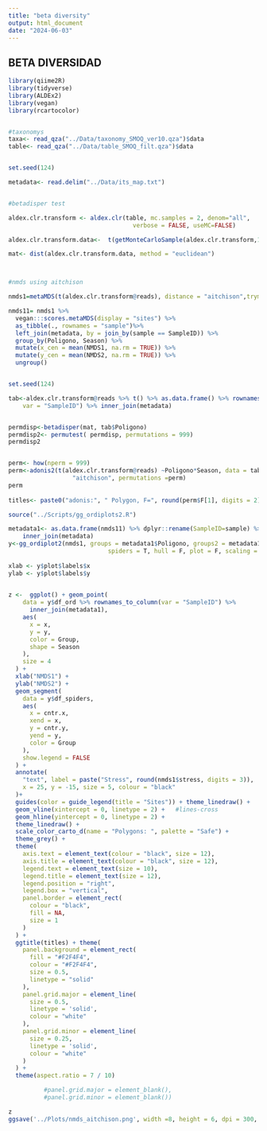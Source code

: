 ```yaml
---
title: "beta diversity"
output: html_document
date: "2024-06-03"
---
```



## BETA DIVERSIDAD


```r
library(qiime2R)
library(tidyverse)
library(ALDEx2)
library(vegan)
library(rcartocolor)


#taxonomys
taxa<- read_qza("../Data/taxonomy_SMOQ_ver10.qza")$data
table<- read_qza("../Data/table_SMOQ_filt.qza")$data


set.seed(124)

metadata<- read.delim("../Data/its_map.txt")


#betadisper test

aldex.clr.transform <- aldex.clr(table, mc.samples = 2, denom="all",
                                   verbose = FALSE, useMC=FALSE)

aldex.clr.transform.data<-  t(getMonteCarloSample(aldex.clr.transform,1) )

mat<- dist(aldex.clr.transform.data, method = "euclidean")




```

```r
#nmds using aitchison

nmds1=metaMDS(t(aldex.clr.transform@reads), distance = "aitchison",trymax = 500, k = 2)

nmds11= nmds1 %>%  
  vegan:::scores.metaMDS(display = "sites") %>%
  as_tibble(., rownames = "sample")%>%
  left_join(metadata, by = join_by(sample == SampleID)) %>%
  group_by(Poligono, Season) %>%
  mutate(x_cen = mean(NMDS1, na.rm = TRUE)) %>%
  mutate(y_cen = mean(NMDS2, na.rm = TRUE)) %>%
  ungroup()


set.seed(124)

tab<-aldex.clr.transform@reads %>% t() %>% as.data.frame() %>% rownames_to_column(
    var = "SampleID") %>% inner_join(metadata)


permdisp<-betadisper(mat, tab$Poligono)
permdisp2<- permutest( permdisp, permutations = 999)
permdisp2


perm<- how(nperm = 999)
perm<-adonis2(t(aldex.clr.transform@reads) ~Poligono*Season, data = tab, method = 
                  "aitchison", permutations =perm)
perm
 
titles<- paste0("adonis:", " Polygon, F=", round(perm$F[1], digits = 2), ", p-value=", round(perm$`Pr(>F)`[1], digits=3), ";", " Season, F=", round(perm$F[2], digits = 2), ", p-value=", round(perm$`Pr(>F)`[2], digits=3), ";", " \nPolygon*Season, F=", round(perm$F[3], digits = 2), ", p-value=", round(perm$`Pr(>F)`[3], digits=3))

source("../Scripts/gg_ordiplots2.R")

metadata1<- as.data.frame(nmds11) %>% dplyr::rename(SampleID=sample) %>% 
    inner_join(metadata)
y<-gg_ordiplot2(nmds1, groups = metadata1$Poligono, groups2 = metadata1$Season,ellipse =  F, 
                            spiders = T, hull = F, plot = F, scaling = 3)
  
xlab <- y$plot$labels$x
ylab <- y$plot$labels$y
  

z <-  ggplot() + geom_point(
    data = y$df_ord %>% rownames_to_column(var = "SampleID") %>%
      inner_join(metadata1),
    aes(
      x = x,
      y = y,
      color = Group,
      shape = Season
    ),
    size = 4
  ) +
  xlab("NMDS1") +
  ylab("NMDS2") +
  geom_segment(
    data = y$df_spiders,
    aes(
      x = cntr.x,
      xend = x,
      y = cntr.y,
      yend = y,
      color = Group
    ),
    show.legend = FALSE
  ) +
  annotate(
    "text", label = paste("Stress", round(nmds1$stress, digits = 3)),
    x = 25, y = -15, size = 5, colour = "black"
  )+
  guides(color = guide_legend(title = "Sites")) + theme_linedraw() +
  geom_vline(xintercept = 0, linetype = 2) +   #lines-cross
  geom_hline(yintercept = 0, linetype = 2) +
  theme_linedraw() +
  scale_color_carto_d(name = "Polygons: ", palette = "Safe") +
  theme_grey() +
  theme(
    axis.text = element_text(colour = "black", size = 12),
    axis.title = element_text(colour = "black", size = 12),
    legend.text = element_text(size = 10),
    legend.title = element_text(size = 12),
    legend.position = "right",
    legend.box = "vertical",
    panel.border = element_rect(
      colour = "black",
      fill = NA,
      size = 1
    )
  ) +
  ggtitle(titles) + theme(
    panel.background = element_rect(
      fill = "#F2F4F4",
      colour = "#F2F4F4",
      size = 0.5,
      linetype = "solid"
    ),
    panel.grid.major = element_line(
      size = 0.5,
      linetype = 'solid',
      colour = "white"
    ),
    panel.grid.minor = element_line(
      size = 0.25,
      linetype = 'solid',
      colour = "white"
    )
  ) +
  theme(aspect.ratio = 7 / 10)

          #panel.grid.major = element_blank(),
          #panel.grid.minor = element_blank())

z
ggsave('../Plots/nmds_aitchison.png', width =8, height = 6, dpi = 300, plot =z)

```

